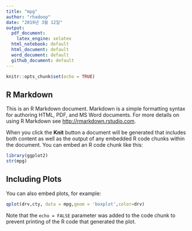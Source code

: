 ```yaml
---
title: "mpg"
author: "rhadoop"
date: "2019년 3월 12일"
output:
  pdf_document: 
    latex_engine: xelatex
  html_notebook: default
  html_document: default
  word_document: default
  github_document: default
---
```


```r
knitr::opts_chunk$set(echo = TRUE)
```

## R Markdown

This is an R Markdown document. Markdown is a simple formatting syntax for authoring HTML, PDF, and MS Word documents. For more details on using R Markdown see <http://rmarkdown.rstudio.com>.

When you click the **Knit** button a document will be generated that includes both content as well as the output of any embedded R code chunks within the document. You can embed an R code chunk like this:

```r
library(ggplot2)
str(mpg)
```

## Including Plots

You can also embed plots, for example:

```r
qplot(drv,cty, data = mpg,geom = 'boxplot',color=drv)
```


Note that the `echo = FALSE` parameter was added to the code chunk to prevent printing of the R code that generated the plot.
